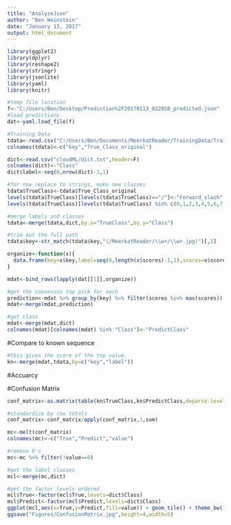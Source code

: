 ```yaml
---
title: "AnalyzeJson"
author: "Ben Weinstein"
date: "January 13, 2017"
output: html_document
---
```


```r
library(ggplot2)
library(dplyr)
library(reshape2)
library(stringr)
library(jsonlite)
library(yaml)
library(knitr)
```

```r
#temp file location
f<-"C:/Users/Ben/Desktop/Prediction%2F20170113_022050_predicted.json"
#load predictions
dat<-yaml.load_file(f)

#Training Data
tdata<-read.csv("C:/Users/Ben/Documents/MeerkatReader/TrainingData/TrainingData.csv",header=F)
colnames(tdata)<-c("key","True_Class_original")

dict<-read.csv("cloudML/dict.txt",header=F)
colnames(dict)<-"Class"
dict$label<-seq(0,nrow(dict)-1,1)

#for now replace to strings, make new classes
tdata$TrueClass<-tdata$True_Class_original
levels(tdata$TrueClass)[levels(tdata$TrueClass)=="/"]<-"Forward_slash"
levels(tdata$TrueClass)[levels(tdata$TrueClass) %in% c(0,1,2,3,4,5,6,7,8,9)]<-c("Zero","One","Two","Three","Four","Five","Six","Seven","Eight","Nine")

#merge labels and classes
tdata<-merge(tdata,dict,by.x="TrueClass",by.y="Class")

#trim out the full path
tdata$key<-str_match(tdata$key,"(/MeerkatReader/\\w+/\\w+.jpg)")[,1]
```

```r
organize<-function(x){
  data.frame(key=x$key,label=seq(0,length(x$scores)-1,1),scores=x$scores)
}

mdat<-bind_rows(lapply(dat[[1]],organize))

#get the consensus top pick for each
prediction<-mdat %>% group_by(key) %>% filter(scores %in% max(scores)) %>% select(key,prediction_label=label)
mdat<-merge(mdat,prediction)

#get class
mdat<-merge(mdat,dict)
colnames(mdat)[colnames(mdat) %in% "Class"]<-"PredictClass"
```

#Compare to known sequence
```r
#this gives the score of the top value.
kn<-merge(mdat,tdata,by=c("key","label"))
```

#Accuarcy

#Confusion Matrix
```r
conf_matrix<-as.matrix(table(kn$TrueClass,kn$PredictClass,deparse.level = 2))

#standardize by row totals
conf_matrix<-conf_matrix/apply(conf_matrix,1,sum)

mc<-melt(conf_matrix)
colnames(mc)<-c("True","Predict","value")

#remove 0's
mc<-mc %>% filter(!value==0)

#get the label classes
mcl<-merge(mc,dict)

#get the factor levels ordered
mcl$True<-factor(mcl$True,levels=dict$Class)
mcl$Predict<-factor(mcl$Predict,levels=dict$Class)
ggplot(mcl,aes(x=True,y=Predict,fill=value)) + geom_tile() + theme_bw() + scale_color_continuous(low="blue",high="red") + labs(x="True Class",y="Predicted Class",fill="Accuracy")
ggsave("Figures/ConfusionMatrix.jpg",height=4,width=5)
```

```r

```
